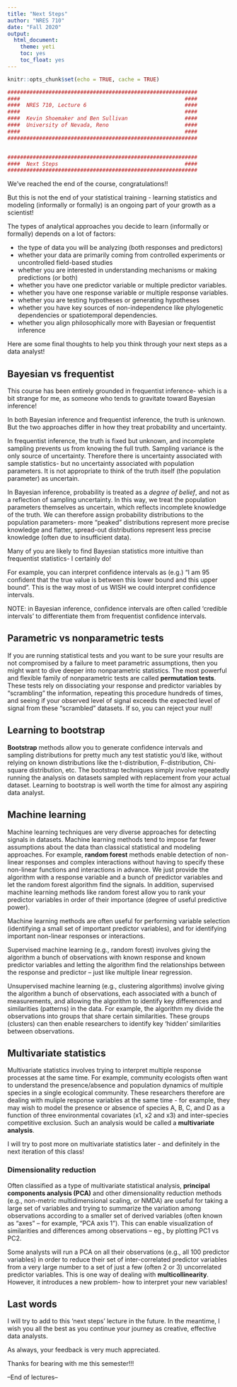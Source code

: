 ```yaml
---
title: "Next Steps"
author: "NRES 710"
date: "Fall 2020"
output: 
  html_document: 
    theme: yeti
    toc: yes
    toc_float: yes
---
```


```r

knitr::opts_chunk$set(echo = TRUE, cache = TRUE)

```

```r

############################################################
####                                                    ####  
####  NRES 710, Lecture 6                               ####
####                                                    ####
####  Kevin Shoemaker and Ben Sullivan                  #### 
####  University of Nevada, Reno                        ####
####                                                    #### 
############################################################


############################################################
####  Next Steps                                        ####
############################################################


```

We've reached the end of the course, congratulations!! 

But this is not the end of your statistical training - learning statistics and modeling (informally or formally) is an ongoing part of your growth as a scientist!

The types of analytical approaches you decide to learn (informally or formally) depends on a lot of factors: 

* the type of data you will be analyzing (both responses and predictors)
* whether your data are primarily coming from controlled experiments or uncontrolled field-based studies
* whether you are interested in understanding mechanisms or making predictions (or both)
* whether you have one predictor variable or multiple predictor variables. 
* whether you have one response variable or multiple response variables.
* whether you are testing hypotheses or generating hypotheses
* whether you have key sources of non-independence like phylogenetic dependencies or spatiotemporal dependencies. 
* whether you align philosophically more with Bayesian or frequentist inference

Here are some final thoughts to help you think through your next steps as a data analyst!

## Bayesian vs frequentist

This course has been entirely grounded in frequentist inference- which is a bit strange for me, as someone who tends to gravitate toward Bayesian inference! 

In both Bayesian inference and frequentist inference, the truth is unknown. But the two approaches differ in how they treat probability and uncertainty.  

In frequentist inference, the truth is fixed but unknown, and incomplete sampling prevents us from knowing the full truth. Sampling variance is the only source of uncertainty. Therefore there is uncertainty associated with sample statistics- but no uncertainty associated with population parameters. It is not appropriate to think of the truth itself (the population parameter) as uncertain.

In Bayesian inference, probability is treated as a *degree of belief*, and not as a reflection of sampling uncertainty. In this way, we treat the population parameters themselves as uncertain, which reflects incomplete knowledge of the truth. We can therefore assign probability distributions to the population parameters- more "peaked" distributions represent more precise knowledge and flatter, spread-out distributions represent less precise knowledge (often due to insufficient data). 

Many of you are likely to find Bayesian statistics more intuitive than frequentist statistics- I certainly do! 

For example, you can interpret confidence intervals as (e.g.) "I am 95 confident that the true value is between this lower bound and this upper bound". This is the way most of us WISH we could interpret confidence intervals.  

NOTE: in Bayesian inference, confidence intervals are often called 'credible intervals' to differentiate them from frequentist confidence intervals.

## Parametric vs nonparametric tests

If you are running statistical tests and you want to be sure your results are not compromised by a failure to meet parametric assumptions, then you might want to dive deeper into nonparametric statistics. The most powerful and flexible family of nonparametric tests are called **permutation tests**. These tests rely on dissociating your response and predictor variables by "scrambling" the information, repeating this procedure hundreds of times, and seeing if your observed level of signal exceeds the expected level of signal from these "scrambled" datasets. If so, you can reject your null!

## Learning to bootstrap

**Bootstrap** methods allow you to generate confidence intervals and sampling distributions for pretty much any test statistic you'd like, without relying on known distributions like the t-distribution, F-distribution, Chi-square distribution, etc. The bootstrap techniques simply involve repeatedly running the analysis on datasets sampled with replacement from your actual dataset. Learning to bootstrap is well worth the time for almost any aspiring data analyst. 

## Machine learning

Machine learning techniques are very diverse approaches for detecting signals in datasets. Machine learning methods tend to impose far fewer assumptions about the data than classical statistical and modeling approaches. For example, **random forest** methods enable detection of non-linear responses and complex interactions without having to specify these non-linear functions and interactions in advance. We just provide the algorithm with a response variable and a bunch of predictor variables and let the random forest algorithm find the signals. In addition, supervised machine learning methods like random forest allow you to rank your predictor variables in order of their importance (degree of useful predictive power). 

Machine learning methods are often useful for performing variable selection (identifying a small set of important predictor variables), and for identifying important non-linear responses or interactions. 

Supervised machine learning (e.g., random forest) involves giving the algorithm a bunch of observations with known response and known predictor variables and letting the algorithm find the relationships between the response and predictor -- just like multiple linear regression.

Unsupervised machine learning (e.g., clustering algorithms) involve giving the algorithm a bunch of observations, each associated with a bunch of measurements, and allowing the algorithm to identify key differences and similarities (patterns) in the data. For example, the algorithm my divide the observations into groups that share certain similarities. These groups (clusters) can then enable researchers to identify key 'hidden' similarities between observations. 

## Multivariate statistics

Multivariate statistics involves trying to interpret multiple response processes at the same time. For example, community ecologists often want to understand the presence/absence and population dynamics of multiple species in a single ecological community. These researchers therefore are dealing with muliple response variables at the same time - for example, they may wish to model the presence or absence of species A, B, C, and D as a function of three environmental covariates (x1, x2 and x3) and inter-species competitive exclusion. Such an analysis would be called a **multivariate analysis**. 

I will try to post more on multivariate statistics later - and definitely in the next iteration of this class!

### Dimensionality reduction

Often classified as a type of multivariate statistical analysis, **principal components analysis (PCA)** and other dimensionality reduction methods (e.g., non-metric multidimensional scaling, or NMDA) are useful for taking a large set of variables and trying to summarize the variation among observations according to a smaller set of derived variables (often known as "axes" -- for example, "PCA axis 1"). This can enable visualization of similarities and differences among observations -- eg., by plotting PC1 vs PC2.

Some analysts will run a PCA on all their observations (e.g., all 100 predictor variables) in order to reduce their set of inter-correlated predictor variables from a very large number to a set of just a few (often 2 or 3) uncorrelated predictor variables. This is one way of dealing with **multicollinearity**. However, it introduces a new problem- how to interpret your new variables!


## Last words

I will try to add to this 'next steps' lecture in the future. In the meantime, I wish you all the best as you continue your journey as creative, effective data analysts. 

As always, your feedback is very much appreciated. 

Thanks for bearing with me this semester!!!





--End of lectures--

















